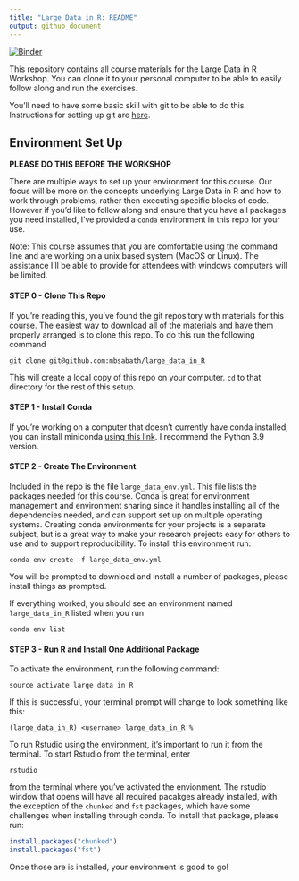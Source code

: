 ```yaml
---
title: "Large Data in R: README"
output: github_document
---
```



[![Binder](https://mybinder.org/badge_logo.svg)](https://mybinder.org/v2/gh/mbsabath/large_data_in_R/HEAD?urlpath=rstudio)

This repository contains all course materials for the Large Data in R Workshop. You can clone it to your personal computer to be able to easily follow along and run the exercises.

You'll need to have some basic skill with git to be able to do this. Instructions for setting up git are [here](https://docs.github.com/en/github/getting-started-with-github/set-up-git).

## Environment Set Up

**PLEASE DO THIS BEFORE THE WORKSHOP**

There are multiple ways to set up your environment for this course. Our focus will be more on the 
concepts underlying Large Data in R and how to work through problems, rather then executing specific
blocks of code. However if you'd like to follow along and ensure that you have all packages you need
installed, I've provided a `conda` environment in this repo for your use.

Note: This course assumes that you are comfortable using the command line and are working on a unix based system (MacOS or Linux). The assistance I'll be able to provide for attendees with windows computers will be limited.

#### STEP 0 - Clone This Repo
If you're reading this, you've found the git repository with materials for this course. The easiest way to download all of the materials and have them properly arranged is to clone this repo. To do this run the following command

```
git clone git@github.com:mbsabath/large_data_in_R
```

This will create a local copy of this repo on your computer. `cd` to that directory for the rest of this setup.

#### STEP 1 - Install Conda

If you're working on a computer that doesn't currently have conda installed, you can install miniconda [using this link](https://docs.conda.io/en/latest/miniconda.html). I recommend the Python 3.9 version.
 
#### STEP 2 - Create The Environment

Included in the repo is the file `large_data_env.yml`. This file lists the packages needed for this course. Conda is great for environment management and environment sharing since it handles installing all of the dependencies needed, and can support set up on multiple operating systems. Creating conda environments for your projects is a separate subject, but is a great way to make your research projects easy for others to use and to support reproducibility. To install this environment run:
```
conda env create -f large_data_env.yml
```
You will be prompted to download and install a number of packages, please install things as prompted.

If everything worked, you should see an environment named `large_data_in_R` listed when you run
```
conda env list
```
#### STEP 3 - Run R and Install One Additional Package

To activate the environment, run the following command:
```
source activate large_data_in_R
```

If this is successful, your terminal prompt will change to look something like this:
```
(large_data_in_R) <username> large_data_in_R %
```

To run Rstudio using the environment, it's important to run it from the terminal. To start Rstudio from the terminal, enter 
```
rstudio
```
from the terminal where you've activated the envionment. The rstudio window that opens will have all required pacakges already installed, with the exception of the `chunked` and `fst` packages, which have some challenges when installing through conda. To install that package, please run:
```R
install.packages("chunked")
install.packages("fst")
```
Once those are is installed, your environment is good to go!

